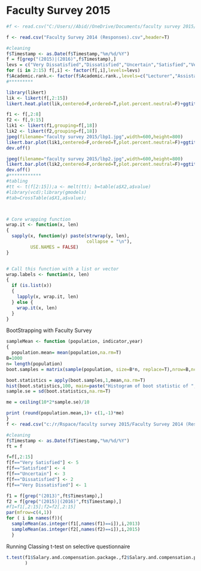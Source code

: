 Faculty Survey 2015
========================================================



```{r}

#f <- read.csv("C:/Users//Abid//OneDrive/Documents/faculty survey 2015/Faculty Survey 2014 (Responses).csv", header=T)

f <- read.csv("Faculty Survey 2014 (Responses).csv",header=T)

#cleaning
f$Timestamp <- as.Date(f$Timestamp,"%m/%d/%Y")
f = f[grep("(2015)|(2016)",f$Timestamp),]
levs = c("Very Dissatisfied","Dissatisfied","Uncertain","Satisfied","Very Satisfied")
for (i in 2:15) f[,i] <- factor(f[,i],levels=levs)
f$Academic.rank.<- factor(f$Academic.rank.,levels=c("Lecturer","Assistant Professor","Associate Professor","Professor"))
#*********

library(likert)
lik <- likert(f[,2:15])
likert.heat.plot(lik,centered=F,ordered=T,plot.percent.neutral=F)+ggtitle("Faculty Survey during 2015")

f1 <- f[,2:8]
f2 <- f[,9:15]
lik1 <- likert(f1,grouping=f[,18])
lik2 <- likert(f2,grouping=f[,18])
jpeg(filename="faculty survey 2015/lbp1.jpg",width=600,height=800)
likert.bar.plot(lik1,centered=F,ordered=T,plot.percent.neutral=F)+ggtitle("Faculty Survey during 2015")
dev.off()

jpeg(filename="faculty survey 2015/lbp2.jpg",width=600,height=800)
likert.bar.plot(lik2,centered=F,ordered=T,plot.percent.neutral=F)+ggtitle("Faculty Survey during 2015")
dev.off()
#************
#tabling
#tt <- t(f[2:15]);a <- melt(tt); b=table(a$X2,a$value)
#library(vcd);library(gmodels)
#tab=CrossTable(a$X1,a$value);




```


```{r}
# Core wrapping function
wrap.it <- function(x, len)
{ 
  sapply(x, function(y) paste(strwrap(y, len), 
                              collapse = "\n"), 
         USE.NAMES = FALSE)
}


# Call this function with a list or vector
wrap.labels <- function(x, len)
{
  if (is.list(x))
  {
    lapply(x, wrap.it, len)
  } else {
    wrap.it(x, len)
  }
}
```

BootStrapping with Faculty Survey

```{r}
sampleMean <- function (population, indicator,year)
{
  population.mean= mean(population,na.rm=T)
B=1000
n= length(population)
boot.samples = matrix(sample(population, size=B*n, replace=T),nrow=B,ncol=n)

boot.statistics = apply(boot.samples,1,mean,na.rm=T)
hist(boot.statistics,100, main=paste("Histogram of boot statistic of ",indicator,"Year:",year),xlim=c(2.6,4.4))
sample.se = sd(boot.statistics,na.rm=T)

me = ceiling(10*2*sample.se)/10

print (round(population.mean,1)+ c(1,-1)*me)
}
f <- read.csv("c:/r/Rspace/faculty survey 2015/Faculty Survey 2014 (Responses).csv",header=T,colClasses="character")

#cleaning
f$Timestamp <- as.Date(f$Timestamp,"%m/%d/%Y")
ft = f

f=f[,2:15]
f[f=="Very Satisfied"] <- 5
f[f=="Satisfied"] <- 4
f[f=="Uncertain"] <- 3
f[f=="Dissatisfied"] <- 2
f[f=="Very Dissatisfied"] <- 1

f1 = f[grep("(2013)",ft$Timestamp),]
f2 = f[grep("(2015)|(2016)",ft$Timestamp),]
#f1=f1[,2:15];f2=f2[,2:15]
par(mfrow=c(4,1))
for ( i in names(f)){
  sampleMean(as.integer(f1[,names(f1)==i]),i,2013)
  sampleMean(as.integer(f2[,names(f2)==i]),i,2015)
  }

```

Running Classing t-test on selective questionnaire

```{r}
t.test(f1$Salary.and.compensation.package.,f2$Salary.and.compensation.package.,na.action=T
       )


```
